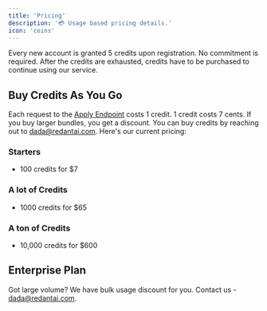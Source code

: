 ```yaml
---
title: 'Pricing'
description: '💳 Usage based pricing details.'
icon: 'coins'
---
```

Every new account is granted 5 credits upon registration. No commitment is required. After the credits are exhausted, credits have to be purchased to continue using our service.

## Buy Credits As You Go
Each request to the [Apply Endpoint](https://docs.redantai.com/api-reference/endpoint/apply) costs 1 credit. 1 credit costs 7 cents. If you buy larger bundles, you get a discount. You can buy credits by reaching out to [dada@redantai.com](mailto:dada@redantai.com).
Here's our current pricing:
### Starters
- 100 credits for $7
### A lot of Credits
- 1000 credits for $65
### A ton of Credits
- 10,000 credits for $600

## Enterprise Plan
Got large volume? We have bulk usage discount for you. Contact us - [dada@redantai.com](dada@redantai.com).
